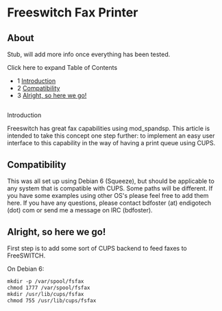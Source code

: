 
# Freeswitch Fax Printer 

 

## About

Stub, will add more info once everything has been tested.

Click here to expand Table of Contents

* 1 [Introduction](#-freeswitch--freeswitch-fax-printer-)
* 2 [Compatibility](#compatibility)
* 3 [Alright, so here we go!](#alright-so-here-we-go)

##   
Introduction

Freeswitch has great fax capabilities using mod\_spandsp. This article is intended to take this concept one step further: to implement an easy user interface to this capability in the way of having a print queue using CUPS.

## Compatibility

This was all set up using Debian 6 (Squeeze), but should be applicable to any system that is compatible with CUPS. Some paths will be different. If you have some examples using other OS's please feel free to add them here. If you have any questions, please contact bdfoster (at) endigotech (dot) com or send me a message on IRC (bdfoster).

## Alright, so here we go!

  
First step is to add some sort of CUPS backend to feed faxes to FreeSWITCH.

On Debian 6:

```xml
mkdir -p /var/spool/fsfax
chmod 1777 /var/spool/fsfax
mkdir /usr/lib/cups/fsfax
chmod 755 /usr/lib/cups/fsfax
```


